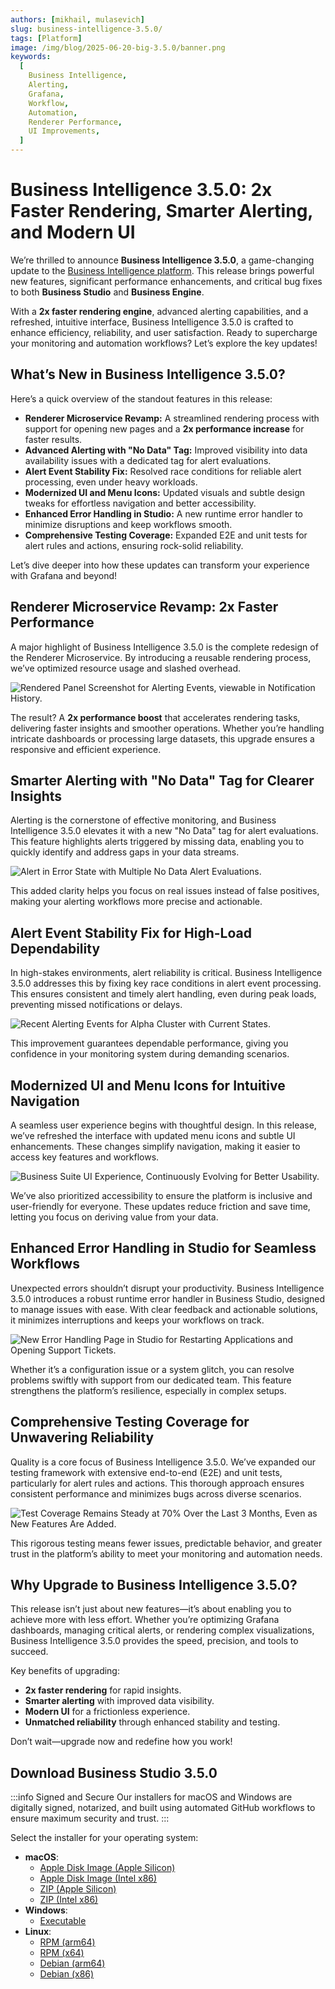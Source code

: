 ```yaml
---
authors: [mikhail, mulasevich]
slug: business-intelligence-3.5.0/
tags: [Platform]
image: /img/blog/2025-06-20-big-3.5.0/banner.png
keywords:
  [
    Business Intelligence,
    Alerting,
    Grafana,
    Workflow,
    Automation,
    Renderer Performance,
    UI Improvements,
  ]
---
```



# Business Intelligence 3.5.0: 2x Faster Rendering, Smarter Alerting, and Modern UI

We’re thrilled to announce **Business Intelligence 3.5.0**, a game-changing update to the [Business Intelligence platform](/docs/). This release brings powerful new features, significant performance enhancements, and critical bug fixes to both **Business Studio** and **Business Engine**.

With a **2x faster rendering engine**, advanced alerting capabilities, and a refreshed, intuitive interface, Business Intelligence 3.5.0 is crafted to enhance efficiency, reliability, and user satisfaction. Ready to supercharge your monitoring and automation workflows? Let’s explore the key updates!

## What’s New in Business Intelligence 3.5.0?

Here’s a quick overview of the standout features in this release:

- **Renderer Microservice Revamp:** A streamlined rendering process with support for opening new pages and a **2x performance increase** for faster results.
- **Advanced Alerting with "No Data" Tag:** Improved visibility into data availability issues with a dedicated tag for alert evaluations.
- **Alert Event Stability Fix:** Resolved race conditions for reliable alert processing, even under heavy workloads.
- **Modernized UI and Menu Icons:** Updated visuals and subtle design tweaks for effortless navigation and better accessibility.
- **Enhanced Error Handling in Studio:** A new runtime error handler to minimize disruptions and keep workflows smooth.
- **Comprehensive Testing Coverage:** Expanded E2E and unit tests for alert rules and actions, ensuring rock-solid reliability.

Let’s dive deeper into how these updates can transform your experience with Grafana and beyond!

## Renderer Microservice Revamp: 2x Faster Performance

A major highlight of Business Intelligence 3.5.0 is the complete redesign of the Renderer Microservice. By introducing a reusable rendering process, we’ve optimized resource usage and slashed overhead.

<Image
  title="Rendered Panel Screenshot for Alerting Events, viewable in Notification History."
  src="/img/blog/2025-06-20-big-3.5.0/alert-history.gif"
/>

The result? A **2x performance boost** that accelerates rendering tasks, delivering faster insights and smoother operations. Whether you’re handling intricate dashboards or processing large datasets, this upgrade ensures a responsive and efficient experience.

## Smarter Alerting with "No Data" Tag for Clearer Insights

Alerting is the cornerstone of effective monitoring, and Business Intelligence 3.5.0 elevates it with a new "No Data" tag for alert evaluations. This feature highlights alerts triggered by missing data, enabling you to quickly identify and address gaps in your data streams.

<Image
  title="Alert in Error State with Multiple No Data Alert Evaluations."
  src="/img/blog/2025-06-20-big-3.5.0/no-data.png"
/>

This added clarity helps you focus on real issues instead of false positives, making your alerting workflows more precise and actionable.

## Alert Event Stability Fix for High-Load Dependability

In high-stakes environments, alert reliability is critical. Business Intelligence 3.5.0 addresses this by fixing key race conditions in alert event processing. This ensures consistent and timely alert handling, even during peak loads, preventing missed notifications or delays.

<Image
  title="Recent Alerting Events for Alpha Cluster with Current States."
  src="/img/blog/2025-06-20-big-3.5.0/alpha-cluster.png"
/>

This improvement guarantees dependable performance, giving you confidence in your monitoring system during demanding scenarios.

## Modernized UI and Menu Icons for Intuitive Navigation

A seamless user experience begins with thoughtful design. In this release, we’ve refreshed the interface with updated menu icons and subtle UI enhancements. These changes simplify navigation, making it easier to access key features and workflows.

<Image
  title="Business Suite UI Experience, Continuously Evolving for Better Usability."
  src="/img/blog/2025-06-20-big-3.5.0/alert-settings.png"
/>

We’ve also prioritized accessibility to ensure the platform is inclusive and user-friendly for everyone. These updates reduce friction and save time, letting you focus on deriving value from your data.

## Enhanced Error Handling in Studio for Seamless Workflows

Unexpected errors shouldn’t disrupt your productivity. Business Intelligence 3.5.0 introduces a robust runtime error handler in Business Studio, designed to manage issues with ease. With clear feedback and actionable solutions, it minimizes interruptions and keeps your workflows on track.

<Image
  title="New Error Handling Page in Studio for Restarting Applications and Opening Support Tickets."
  src="/img/blog/2025-06-20-big-3.5.0/error.png"
/>

Whether it’s a configuration issue or a system glitch, you can resolve problems swiftly with support from our dedicated team. This feature strengthens the platform’s resilience, especially in complex setups.

## Comprehensive Testing Coverage for Unwavering Reliability

Quality is a core focus of Business Intelligence 3.5.0. We’ve expanded our testing framework with extensive end-to-end (E2E) and unit tests, particularly for alert rules and actions. This thorough approach ensures consistent performance and minimizes bugs across diverse scenarios.

<Image
  title="Test Coverage Remains Steady at 70% Over the Last 3 Months, Even as New Features Are Added."
  src="/img/blog/2025-06-20-big-3.5.0/coverage.png"
/>

This rigorous testing means fewer issues, predictable behavior, and greater trust in the platform’s ability to meet your monitoring and automation needs.

## Why Upgrade to Business Intelligence 3.5.0?

This release isn’t just about new features—it’s about enabling you to achieve more with less effort. Whether you’re optimizing Grafana dashboards, managing critical alerts, or rendering complex visualizations, Business Intelligence 3.5.0 provides the speed, precision, and tools to succeed.

Key benefits of upgrading:

- **2x faster rendering** for rapid insights.
- **Smarter alerting** with improved data visibility.
- **Modern UI** for a frictionless experience.
- **Unmatched reliability** through enhanced stability and testing.

Don’t wait—upgrade now and redefine how you work!

## Download Business Studio 3.5.0

:::info Signed and Secure
Our installers for macOS and Windows are digitally signed, notarized, and built using automated GitHub workflows to ensure maximum security and trust.
:::

Select the installer for your operating system:

- **macOS**:
  - [Apple Disk Image (Apple Silicon)](https://github.com/VolkovLabs/business-intelligence/releases/download/v3.5.0/Business.Studio-3.5.0-arm64.dmg)
  - [Apple Disk Image (Intel x86)](https://github.com/VolkovLabs/business-intelligence/releases/download/v3.5.0/Business.Studio-3.5.0-x64.dmg)
  - [ZIP (Apple Silicon)](https://github.com/VolkovLabs/business-intelligence/releases/download/v3.5.0/Business.Studio-darwin-arm64-3.5.0.zip)
  - [ZIP (Intel x86)](https://github.com/VolkovLabs/business-intelligence/releases/download/v3.5.0/Business.Studio-darwin-x64-3.5.0.zip)
- **Windows**:
  - [Executable](https://github.com/VolkovLabs/business-intelligence/releases/download/v3.5.0/Business.Studio-3.5.0.Setup.exe)
- **Linux**:
  - [RPM (arm64)](https://github.com/VolkovLabs/business-intelligence/releases/download/v3.5.0/business-studio-3.5.0-1.arm64.rpm)
  - [RPM (x64)](https://github.com/VolkovLabs/business-intelligence/releases/download/v3.5.0/business-studio-3.5.0-1.x86_64.rpm)
  - [Debian (arm64)](https://github.com/VolkovLabs/business-intelligence/releases/download/v3.5.0/business-studio_3.5.0_arm64.deb)
  - [Debian (x86)](https://github.com/VolkovLabs/business-intelligence/releases/download/v3.5.0/business-studio_3.5.0_amd64.deb)

<GettingStarted />

<Feedback />
